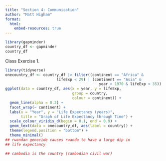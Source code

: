 ```yaml
---
title: "Section 4: Communication"
author: "Matt Higham"
format: 
  html:
    embed-resources: true
---
```


```r
library(gapminder)
country_df <- gapminder
country_df
```

Class Exercise 1.

```r
library(tidyverse)
onecountry_df <- country_df |> filter((continent == "Africa" &
                       lifeExp < 29) | (continent == "Asia" &
                                          year > 1970 & lifeExp < 35))
ggplot(data = country_df, aes(x = year, y = lifeExp,
                              group = country,
                              colour = continent)) +
  geom_line(alpha = 0.2) +
  facet_wrap(~ continent) +
  labs(x = "Year", y = "Life Expectancy (years)",
       title = "Graph of Life Expectancy through Time") +
  scale_colour_viridis_d(begin = 0.1, end = 0.9) +
  geom_text(data = onecountry_df, aes(label = country)) +
  theme(legend.position = "bottom") +
  theme_minimal()
## rwandan genocide causes rwanda to have a large dip in
## life expectancy

## cambodia is the country (cambodian civil war)
```

